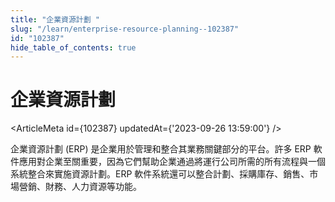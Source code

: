 ```yaml
---
title: "企業資源計劃 "
slug: "/learn/enterprise-resource-planning--102387"
id: "102387"
hide_table_of_contents: true
---
```



# 企業資源計劃 

<ArticleMeta id={102387} updatedAt={'2023-09-26 13:59:00'} />
<div className='border-solid border-b border-t-0 my-4 border-[var(--ifm-color-gray-300)]' />

企業資源計劃 (ERP) 是企業用於管理和整合其業務關鍵部分的平台。許多 ERP 軟件應用對企業至關重要，因為它們幫助企業通過將運行公司所需的所有流程與一個系統整合來實施資源計劃。ERP 軟件系統還可以整合計劃、採購庫存、銷售、市場營銷、財務、人力資源等功能。
